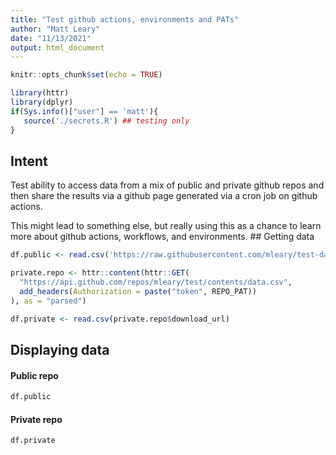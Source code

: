 ```yaml
---
title: "Test github actions, environments and PATs"
author: "Matt Leary"
date: "11/13/2021"
output: html_document
---
```


```r
knitr::opts_chunk$set(echo = TRUE)

library(httr)
library(dplyr)
if(Sys.info()["user"] == 'matt'){
   source('./secrets.R') ## testing only
} 
```

## Intent

Test ability to access data from a mix of public and private github repos and then
share the results via a github page generated via a cron job on github actions.

This might lead to something else, but really using this as a chance to learn
more about github actions, workflows, and environments. 
## Getting data

```r


df.public <- read.csv('https://raw.githubusercontent.com/mleary/test-data/main/data.csv')

private.repo <- httr::content(httr::GET(
  "https://api.github.com/repos/mleary/test/contents/data.csv",
  add_headers(Authorization = paste("token", REPO_PAT))
), as = "parsed")

df.private <- read.csv(private.repo$download_url)
```

## Displaying data

#### Public repo

```r
df.public
```

#### Private repo

```r
df.private
```


